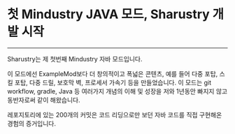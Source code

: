 # 첫 Mindustry JAVA 모드, Sharustry 개발 시작

---

Sharustry는 제 첫번째 Mindustry 자바 모드입니다.

이 모드에선 ExampleMod보다 더 창의적이고 폭넓은 콘텐츠, 예를 들어 다중
포탑, 스킬 포탑, 다중 드릴, 보호막 벽, 프로세서 가속기 등을
만들었습니다.
이 모드는 git workflow, gradle, Java 등 여러가지 개념의 이해 및 성장을
저와 1년동안 빠지지 않고 동반자로써 같이 해왔습니다.

레포지토리에 있는 200개의 커밋은 코드 리딩으로만 보던 자바 코드를 직접
구현해온 경험의 증거입니다.

<RepoCard repository="sharustry" />
